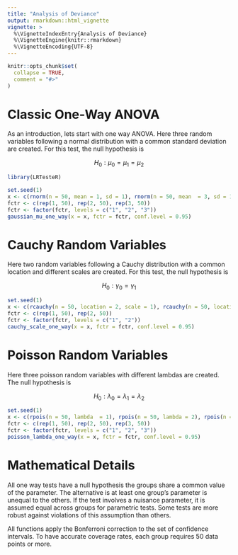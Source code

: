 ---
title: "Analysis of Deviance"
output: rmarkdown::html_vignette
vignette: >
  %\VignetteIndexEntry{Analysis of Deviance}
  %\VignetteEngine{knitr::rmarkdown}
  %\VignetteEncoding{UTF-8}
---

```{r, include = FALSE}
knitr::opts_chunk$set(
  collapse = TRUE,
  comment = "#>"
)
```

# Classic One-Way ANOVA

As an introduction, lets start with one way ANOVA. Here three random variables following a normal distribution with a common standard deviation are created. For this test, the null hypothesis is 

$$ H_{0}: \mu_0 = \mu_1 = \mu_2  $$

```{r part1}
library(LRTesteR)

set.seed(1)
x <- c(rnorm(n = 50, mean = 1, sd = 1), rnorm(n = 50, mean  = 3, sd = 1), rnorm(n = 50, mean = 5, sd = 1))
fctr <- c(rep(1, 50), rep(2, 50), rep(3, 50))
fctr <- factor(fctr, levels = c("1", "2", "3"))
gaussian_mu_one_way(x = x, fctr = fctr, conf.level = 0.95)
```


# Cauchy Random Variables
Here two random variables following a Cauchy distribution with a common location and different scales are created. For this test, the null hypothesis is 

$$ H_{0}: \gamma_0 = \gamma_1  $$

```{r part2}
set.seed(1)
x <- c(rcauchy(n = 50, location = 2, scale = 1), rcauchy(n = 50, location = 2, scale = 3))
fctr <- c(rep(1, 50), rep(2, 50))
fctr <- factor(fctr, levels = c("1", "2"))
cauchy_scale_one_way(x = x, fctr = fctr, conf.level = 0.95)
```



# Poisson Random Variables
Here three poisson random variables with different lambdas are created. The null hypothesis is 

$$ H_{0}: \lambda_0 = \lambda_1 = \lambda_2  $$

```{r part3}
set.seed(1)
x <- c(rpois(n = 50, lambda  = 1), rpois(n = 50, lambda = 2), rpois(n = 50, lambda = 3))
fctr <- c(rep(1, 50), rep(2, 50), rep(3, 50))
fctr <- factor(fctr, levels = c("1", "2", "3"))
poisson_lambda_one_way(x = x, fctr = fctr, conf.level = 0.95)
```

# Mathematical Details

All one way tests have a null hypothesis the groups share a common value of the parameter. The alternative is at least one group's parameter is unequal to the others.  If the test involves a nuisance parameter, it is assumed equal across groups for parametric tests. Some tests are more robust against violations of this assumption than others.

All functions apply the Bonferroni correction to the set of confidence intervals. To have accurate coverage rates, each group requires 50 data points or more.
